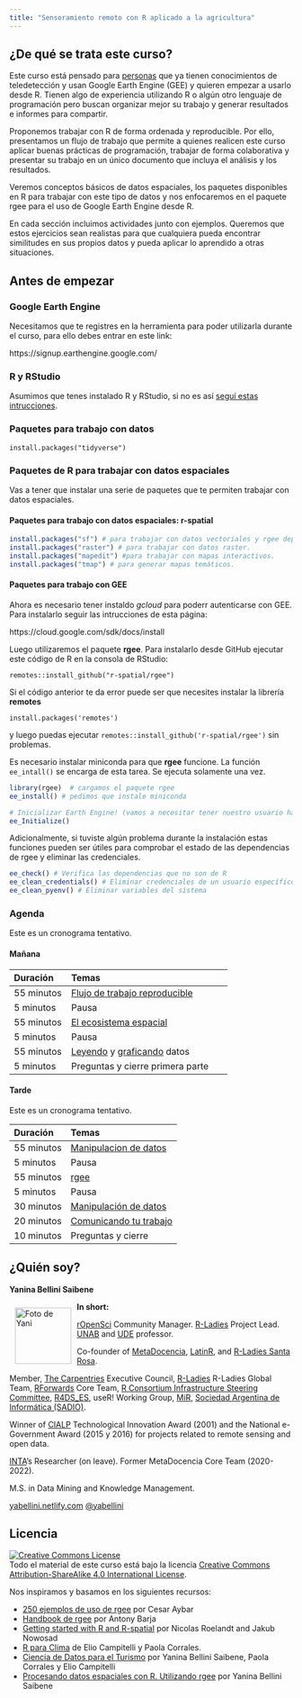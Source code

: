 ```yaml
---
title: "Sensoramiento remoto con R aplicado a la agricultura"
---
```


## ¿De qué se trata este curso?

Este curso está pensado para [personas](personas.html) que ya tienen conocimientos de teledetección y usan Google Earth Engine (GEE) y quieren empezar a usarlo desde R. Tienen algo de experiencia utilizando R o algún otro lenguaje de programación pero buscan organizar mejor su trabajo y generar resultados e informes para compartir.

Proponemos trabajar con R de forma ordenada y reproducible. Por ello, presentamos un flujo de trabajo que permite a quienes realicen este curso aplicar buenas prácticas de programación, trabajar de forma colaborativa y presentar su trabajo en un único documento que incluya el análisis y los resultados.

Veremos conceptos básicos de datos espaciales, los paquetes disponibles en R para trabajar con este tipo de datos y nos enfocaremos en el paquete rgee para el uso de Google Earth Engine desde R. 

En cada sección incluimos actividades junto con ejemplos. Queremos que estos ejercicios sean realistas para que cualquiera pueda encontrar similitudes en sus propios datos y pueda aplicar lo aprendido a otras situaciones.


## Antes de empezar

### Google Earth Engine
Necesitamos que te registres en la herramienta para poder utilizarla durante el curso, para ello debes entrar en este link:

https://signup.earthengine.google.com/

### R y RStudio

Asumimos que tenes instalado R y RStudio, si no es así [seguí estas intrucciones](90-instalacion.html).

### Paquetes para trabajo con datos
`install.packages("tidyverse")`

### Paquetes de R para trabajar con datos espaciales

Vas a tener que instalar una serie de paquetes que te permiten trabajar con datos espaciales.


#### Paquetes para trabajo con datos espaciales: r-spatial

```r
install.packages("sf") # para trabajar con datos vectoriales y rgee depende de sf
install.packages("raster") # para trabajar con datos raster.
install.packages("mapedit") #para trabajar con mapas interactivos.
install.packages("tmap") # para generar mapas temáticos.
```

#### Paquetes para trabajo con GEE

Ahora es necesario tener instaldo _gcloud_ para poderr autenticarse con GEE. Para instalarlo seguir las intrucciones de esta página:

https://cloud.google.com/sdk/docs/install

Luego utilizaremos el paquete **rgee**. Para instalarlo desde GitHub ejecutar este código de R en la consola de RStudio:

`remotes::install_github("r-spatial/rgee")`

Si el código anterior te da error puede ser que necesites instalar la librería **remotes**

`install.packages('remotes')`

y luego puedas ejecutar `remotes::install_github('r-spatial/rgee')` sin problemas.

Es necesario instalar miniconda para que **rgee** funcione. La función `ee_intall()` se encarga de esta tarea.  Se ejecuta solamente una vez.

```r
library(rgee)  # cargamos el paquete rgee
ee_install() # pedimos que instale miniconda

# Inicializar Earth Engine! (vamos a necesitar tener nuestro usuario habilitado)
ee_Initialize()
```

Adicionalmente, si tuviste algún problema durante la instalación estas funciones pueden ser útiles para comprobar el estado de las dependencias de rgee y eliminar las credenciales. 

```r
ee_check() # Verifica las dependencias que no son de R
ee_clean_credentials() # Eliminar credenciales de un usuario específico
ee_clean_pyenv() # Eliminar variables del sistema
```

### Agenda

Este es un cronograma tentativo. 

#### Mañana

|Duración |Temas|
|:---|:----------|
|55 minutos | [Flujo de trabajo reproducible](01-introduction.html) |
|5 minutos | Pausa |
|55 minutos | [El ecosistema espacial](02-r-spatial.html) |
|5  minutos | Pausa |
|55 minutos | [Leyendo](03-leyendo-datos.html) y [graficando](04-graficando.html) datos|
|5 minutos | Preguntas y cierre primera parte|


#### Tarde

Este es un cronograma tentativo. 

|Duración |Temas|
|:---|:----------|
|55 minutos | [Manipulacion de datos](05-manipulacion.html) |
|5 minutos | Pausa |
|55 minutos | [rgee](06-rgee.html) |
|5  minutos | Pausa |
|30 minutos | [Manipulación de datos](04-data-manipulation.html) |
|20 minutos | [Comunicando tu trabajo](05-reports.html) |
|10 minutos | Preguntas y cierre |



## ¿Quién soy? 

**Yanina Bellini Saibene**

<img src="img/yani_circle.png" alt="Foto de Yani" width="100" height="100" align="left" style="margin:10px"/>

__In short:__ 

[rOpenSci](https://ropensci.org/) Community Manager.
[R-Ladies](https://rladies.org/) Project Lead.
[UNAB](https://www.unab.edu.ar/) and [UDE](https://www.fca-ude.edu.uy/) professor. 

Co-founder of [MetaDocencia](https://www.metadocencia.org/), [LatinR](https://latin-r.com/), and [R-Ladies Santa Rosa](https://www.meetup.com/es/rladies-santa-rosa/).

Member, [The Carpentries](https://carpentries.org/) Executive Council,  [R-Ladies](https://rladies.org/) R-Ladies Global Team, [RForwards](https://forwards.github.io/) Core Team, [R Consortium Infrastructure Steering Committee](https://www.r-consortium.org/about/governance), [R4DS_ES](https://github.com/cienciadedatos), useR! Working Group, [MiR](https://mircommunity.com), [Sociedad Argentina de Informática (SADIO)](https://www.sadio.org.ar/).

Winner of [CIALP](http://cialp.com.ar/) Technological Innovation Award (2001) and the National e-Government Award (2015 y 2016) for projects related to remote sensing and open data.  

[INTA](https://www.argentina.gob.ar/inta)'s Researcher (on leave). Former MetaDocencia Core Team (2020-2022). 

M.S. in Data Mining and Knowledge Management.

[yabellini.netlify.com](https://yabellini.netlify.com/)
[\@yabellini](https://twitter.com/yabellini)


## Licencia

<a rel="license" href="https://creativecommons.org/licenses/by-sa/4.0/deed.es_ES"><img alt="Creative Commons License" style="border-width:0" src="https://i.creativecommons.org/l/by-sa/4.0/88x31.png" /></a><br />
Todo el material de este curso está bajo la licencia <a rel="license" href="https://creativecommons.org/licenses/by-sa/4.0/deed.es_ES">Creative Commons Attribution-ShareAlike 4.0 International License</a>.

Nos inspiramos y basamos en los siguientes recursos:

* [250 ejemplos de uso de rgee](https://csaybar.github.io/rgee-examples/) por Cesar Aybar  
* [Handbook de rgee](https://github.com/barja8/Handbook_rgee) por Antony Barja 
* [Getting started with R and R-spatial](https://bakaniko.github.io/foss4g2022-getting-started-rspatial/) por Nicolas Roelandt and Jakub Nowosad
* [R para Clima](https://eliocamp.github.io/r-clima/index.html) de Elio Campitelli y Paola Corrales.
* [Ciencia de Datos para el Turismo](https://yabellini.netlify.app/courses/cd_turismo_2021/) por Yanina Bellini Saibene, Paola Corrales y Elio Campitelli
* [Procesando datos espaciales con R. Utilizando rgee](https://yabellini.netlify.app/courses/rgee_course/) por Yanina Bellini Saibene




